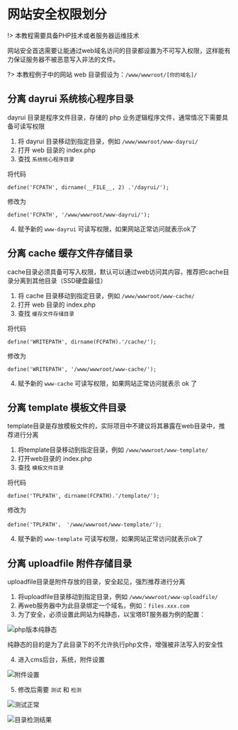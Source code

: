 # 网站安全权限划分

!> 本教程需要具备PHP技术或者服务器运维技术

网站安全首选需要让能通过web域名访问的目录都设置为不可写入权限，这样能有力保证服务器不被恶意写入非法的文件。

?> 本教程例子中的网站 web 目录假设为：`/www/wwwroot/[你的域名]/`

## 分离 dayrui 系统核心程序目录

dayrui 目录是程序文件目录，存储的 php 业务逻辑程序文件，通常情况下需要具备可读写权限

1. 将 dayrui 目录移动到指定目录，例如 `/www/wwwroot/www-dayrui/`
2. 打开 web 目录的 index.php
3. 查找 `系统核心程序目录`

将代码

```
define('FCPATH', dirname(__FILE__, 2) .'/dayrui/');
```
修改为
```
define('FCPATH', '/www/wwwroot/www-dayrui/');
```

4. 赋予新的 `www-dayrui` 可读写权限，如果网站正常访问就表示ok了

## 分离 cache 缓存文件存储目录

cache目录必须具备可写入权限，默认可以通过web访问其内容，推荐把cache目录分离到其他目录（SSD硬盘最佳）

1. 将 cache 目录移动到指定目录，例如 `/www/wwwroot/www-cache/`
2. 打开 web 目录的 index.php
3. 查找 `缓存文件存储目录`

将代码

```
define('WRITEPATH', dirname(FCPATH).'/cache/');
```

修改为

```
define('WRITEPATH', '/www/wwwroot/www-cache/');
```

4. 赋予新的 `www-cache` 可读写权限，如果网站正常访问就表示 ok 了

## 分离 template 模板文件目录

template目录是存放模板文件的，实际项目中不建议将其暴露在web目录中，推荐进行分离

1. 将template目录移动到指定目录，例如 `/www/wwwroot/www-template/`
2. 打开web目录的 index.php
3. 查找 `模板文件目录`

将代码

```
define('TPLPATH', dirname(FCPATH).'/template/');
```

修改为
```
define('TPLPATH'， '/www/wwwroot/www-template/');
```

4. 赋予新的 `www-template` 可读写权限，如果网站正常访问就表示ok了

## 分离 uploadfile 附件存储目录

uploadfile目录是附件存放的目录，安全起见，强烈推荐进行分离

1. 将uploadfile目录移动到指定目录，例如 `/www/wwwroot/www-uploadfile/`
2. 再web服务器中为此目录绑定一个域名，例如：`files.xxx.com`
3. 为了安全，必须设置此网站为纯静态，以宝塔BT服务器为例的配置：

![php版本纯静态](./images/image-20230323151935502.png)

纯静态的目的是为了此目录下的不允许执行php文件，增强被非法写入的安全性

4. 进入cms后台，系统，附件设置

![附件设置](./images/image-20230323171007899.png)

5. 修改后需要 `测试` 和 `检测`	

![测试正常](./images/image-20230323171656926.png)

![目录检测结果](./images/image-20230323195331024.png)
